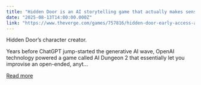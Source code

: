 ```yaml
---
title: "Hidden Door is an AI storytelling game that actually makes sense"
date: "2025-08-13T14:00:00.000Z"
link: "https://www.theverge.com/games/757816/hidden-door-early-access-ai-story"
---
```


Hidden Door’s character creator.	

Years before ChatGPT jump-started the generative AI wave, OpenAI technology powered a game called AI Dungeon 2 that essentially let you improvise an open-ended, anyt...

[Read more](https://www.theverge.com/games/757816/hidden-door-early-access-ai-story)

